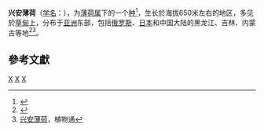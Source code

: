 {{Speciesbox 
| name = 兴安薄荷
| image = 
| image_width = 
| image_caption = 
| genus = Mentha
| species = dahurica
| authority = Fischer ex [[乔治·边沁|Bentham]], 1833
}}

'''兴安薄荷'''（[[学名|学名]]：''{{lang|la|Mentha dahurica}}''），为[[薄荷属|薄荷属]]下的一个[[种|种]]<ref>{{cite book |last=Quattrocchi |first=Umberto |authorlink=Umberto Quattrocchi |title=CRC World dictionary of plant names: Common names, Scientific Names, Eponyms, Sonyonyms, and Etymology |volume=III M-Q |year=1947- |publisher=CRC Press |pages=1659}}</ref>，生长於海拔650米左右的地区，多见於[[草甸|草甸]]上，分布于[[亚洲|亚洲]]东部，包括[[俄罗斯|俄罗斯]]、[[日本|日本]]和中国大陆的黑龙江、吉林、内蒙古等地<ref>{{cite web| url =http://www.bioinfo.cn/db05/KmzwSpecies.php?action=view&id=11213| title =兴安薄荷| work =《中国高等植物数据库全库》| publisher =中国科学院微生物研究所| author =昆明植物研究所| accessdate =2009-12-31| language =zh| deadurl =yes| archiveurl =https://web.archive.org/web/20160305065325/http://www.bioinfo.cn/db05/KmzwSpecies.php?action=view&id=11213| archivedate =2016-03-05}}</ref><ref>[http://www.plant.ac.cn/latin/Labiatae/Mentha-dahurica-Fisch-ex-Benth.htm 兴安薄荷]{{dead link|date=2017年11月 |bot=InternetArchiveBot |fix-attempted=yes }}，植物通</ref>。

==參考文獻==
{{reflist}}
{{Taxonbar|from=Q1081401}}

[[Category:薄荷属|X]]
[[Category:香草|X]]
[[Category:_1833年描述的植物|X]]